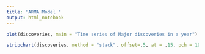 ```yaml
---
title: "ARMA Model "
output: html_notebook
---
```


```r

plot(discoveries, main = "Time series of Major discoveries in a year")

```
```r
stripchart(discoveries, method = "stack", offset=.5, at = .15, pch = 19, main = "No. of discoveries Dotplot", xlab= "Number of major scientific discoveres in an year", ylab = "frequency")
```

